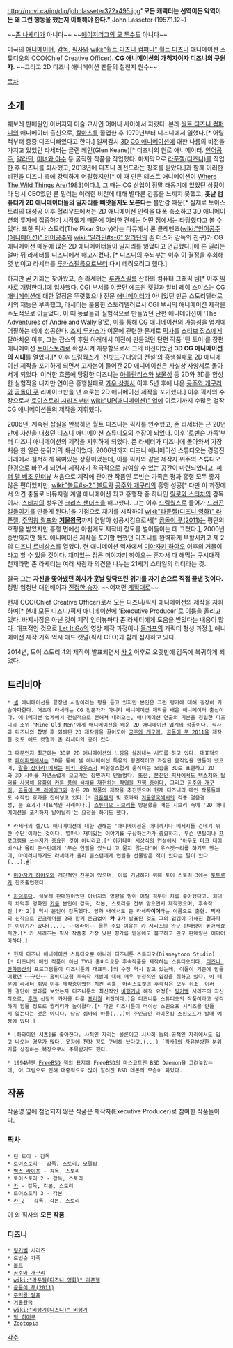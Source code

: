 http://movi.ca/im/dio/johnlasseter372x495.jpg'''"모든 캐릭터는 선역이든 악역이든 왜 그런 행동을 했는지 이해해야 한다."'''
John Lasseter (1957.1.12~)

~~[[존나세|존 나세터]]가 아니다~~
~~[[존 레스터|메이저리그의 모 투수]]도 아니다~~

미국의 [[애니메이터]], [[감독]], [[픽사]]와 [[wiki:"월트 디즈니 컴퍼니" 월트 디즈니]] 애니메이션 스튜디오의 CCO(Chief Creative Officer).
'''[[CG 애니메이션]]의 개척자이자 디즈니의 구원자'''. ~~그리고 2D 디즈니 애니메이션 팬들의 철천지 원수~~ 

[[목차]]

== 소개 ==
쉐보레 판매원인 아버지와 미술 교사인 어머니 사이에서 자랐다. 본래 [[월트 디즈니 컴퍼니]]의 애니메이터 출신으로, [[칼아츠]]를 졸업한 후 1979년부터 디즈니에서 일했다.[* 어릴 적부터 중증 디즈니빠였다고 한다.] 일찌감치 [[3D]] [[CG 애니메이션]]에 대한 나름의 비전을 가지고 있었던 라세터는 글렌 케인(Glen Keane)[* 디즈니의 원로 애니메이터. [[인어공주]], [[알라딘]], [[미녀와 야수]] 등 굵직한 작품을 작업했다. 마지막으로 [[라푼젤(디즈니)]]를 작업한 후 디즈니를 퇴사했고, 2013년에 디즈니 레전드라는 칭호를 받았다.]과 함께 이러한 비전을 디즈니 측에 강력하게 어필했지만[* 이 때 만든 테스트 애니메이션이 [http://www.youtube.com/watch?v=LvIDRoO8KnM Where The Wild Things Are(1983)]이다.], 그 때는 CG 산업이 정말 태동기에 있었던 상황이라 당시 CEO였던 론 밀러는 이러한 비전에 대해 별다른 감흥을 느끼지 못했고, '''훗날 컴퓨터가 2D 애니메이터들의 일자리를 빼앗을지도 모른다'''는 불안감 때문[* 실제로 토이스토리의 대성공 이후 헐리우드에서는 2D 애니메이션 인력을 대폭 축소하고 3D 애니메이션의 투자에 집중하기 시작했기 때문에 이러한 견해는 어떤 점에서는 타당했다고 볼 수 있다. 또한 픽사 스토리(The Pixar Story)라는 다큐에서 론 클레멘츠([[wiki:"인어공주(애니메이션)" 인어공주]]와 [[wiki:"알라딘#s-6" 알라딘]]의 존 머스커 감독의 친구)가 CG 애니메이션 때문에 많은 2D 애니메이터들이 일자리를 잃었다고 언급했다.]에 론 밀러는 얼마 뒤 라세터를 디즈니에서 해고시켰다. [* 디즈니의 수뇌부는 이후 이 결정을 후회해 몇 번이고 라세터를 [[루카스필름]]으로부터 다시 데려오려고 했다.]

하지만 곧 기회는 찾아왔고, 존 라세터는 [[루카스필름]] 산하의 컴퓨터 그래픽 팀[* 이후 [[픽사]]로 개명한다.]에 입사했다. CGI 부서를 이끌던 에드윈 캣멀과 알비 레이 스미스는 [[CG 애니메이션]]에 대한 열정은 뚜렷했으나 전문 [[애니메이터]]가 아니었던 만큼 스토리텔러로서의 재능은 부족했고, 라세터는 훌륭한 스토리텔러로서 CGI 부서의 애니메이션 제작을 주도적으로 이끌었다. 이 때 동료들과 실험적으로 만들었던 단편 애니메이션이 'The Adventures of André and Wally B'로, 이를 통해 CG 애니메이션의 가능성을 업계에 어필하는 데에 성공한다. [[조지 루카스]]가 이혼에 관련한 문제로 [[픽사]]를 [[스티브 잡스]]에게 팔아치운 이후, 그는 잡스의 후원 아래에서 이전에 만들었던 단편 작품 '틴 토이'를 장편 애니메이션 [[토이스토리]]로 확장시켜 개봉함으로서 그의 비전이었던 '''3D CG 애니메이션의 시대'''를 열었다.[* 이후 [[드림웍스]]가 '[[신밧드]]-7대양의 전설'의 흥행실패로 2D 애니메이션 제작을 포기하게 되면서 고자본이 들어간 2D 애니메이션은 사실상 사양세로 돌아서게 되었다. 이러한 흐름에 당황한 디즈니는 [[아틀란티스]]와 [[보물성]] 등 2D와 3D를 합성한 실험작을 내지만 연이은 흥행실패로 [[카우 삼총사]] 이후 5년 후에 나온 [[공주와 개구리]]와 [[곰돌이 푸]] 리메이크판을 낸 후로는 2D 애니메이션 제작을 포기했다.] 이후 픽사의 수장으로서 [[토이스토리 시리즈]]부터 [[wiki:"UP(애니메이션)" 업]]에 이르기까지 수많은 걸작 CG 애니메이션들의 제작을 지휘했다.

2006년, 계속된 삽질을 반복하던 월트 디즈니는 픽사를 인수했고, 존 라세터는 근 20년만에 자신을 내쳤던 디즈니 애니메이션 스튜디오의 수장이 되었다. 이후 '로빈슨 가족'부터 디즈니 애니메이션의 제작을 지휘하게 되었다. 존 라세터가 디즈니에 돌아와서 가장 처음 한 일은 분위기의 쇄신이었다. 2006년까지 디즈니 애니메이션 스튜디오는 경영진 아래에서 철저하게 묶여있는 상황이었는데, 이를 픽사와 같은 제작자 위주의 스튜디오 환경으로 바꾸게 되면서 제작자가 적극적으로 참여할 수 있는 공간이 마련되었다고. [http://article.joins.com/news/article/article.asp?total_id=14310779&cloc=rss%7Cnews%7Cstar 피터 델 베초 인터뷰] 처음으로 제작에 관여한 작품인 로빈슨 가족은 평과 흥행 모두 좋지 않은 편이었지만, [[wiki:"볼트#s-2" 볼트]]와 [[공주와 개구리]]의 흥행 성공[* 다만 이 과정에서 의견 충돌로 비뮤지컬 계열 애니메이션 최고 흥행작 중 하나인 [[릴로와 스티치]]의 감독이자, [[스티치]]의 성우인 [[크리스 샌더스]]을 해고했다. 그는 이후 [[드림웍스]]로 들어가 [[드래곤 길들이기]]를 만들게 된다.]을 기점으로 재기를 시작하여 [[wiki:"라푼젤(디즈니 영화)" 라푼젤]], [[주먹왕 랄프]]와 '''[[겨울왕국]]'''까지 연달아 성공시킴으로서[* [[곰돌이 푸#s-7|곰돌이 푸(2011)]]는 평단의 호평을 받았지만 흥행 면에선 아쉽게도 제작비 정도를 벌어들이는 데 그쳤다.], 2000년 중반까지만 해도 애니메이션 제작을 포기할 뻔했던 디즈니를 완벽하게 부활시키고 제 2의 [[디즈니 르네상스]]를 열었다. 현 애니메이션 역사에서 [[미야자키 하야오]] 이후의 거물이라고 할 수 있을 것이다. 재미있는 점은 미야자키 하야오는 혼자서 다 해먹는 구시대적 천재라면 존 라세터는 여러 사람과 의견을 나누는 21세기 스타일의 리더라는 것.

결국 그는 '''자신을 쫓아냈던 회사가 훗날 맞닥뜨린 위기를 자기 손으로 직접 끝낸 것이다.''' 정말 엄청난 대인배이자 [[인생의 승리자|진정한 승자]]. ~~어쩌면 [[계획대로]]~~

현재 CCO(Chief Creative Officer)로서 모든 디즈니/픽사 애니메이션의 제작을 지휘하며[* 현재 모든 디즈니/픽사 애니메이션에 'Executive Producer'로 이름을 올리고 있다. 바지사장은 아닌 것이 제작 인터뷰마다 존 라세터에게 도움을 받았다는 내용이 많다. 대표적인 것으로 [[Let It Go(겨울왕국)|Let It Go]]의 영상 제작 과정이나 [[올라프(겨울왕국)|올라프]]의 캐릭터 형성 과정.], 애니메이션 제작 기획 역시 에드 캣멀(픽사 CEO)과 함께 심사하고 있다.

2014년, 토이 스토리 4의 제작이 발표되면서 [[카 2]] 이후로 오랫만에 감독에 복귀하게 되었다.
== 트리비아 ==
 * [[셀]] 애니메이션을 끝장낸 사람이라는 평을 듣고 있지만 본인은 그런 평가에 대해 굉장히 가슴아파한다. 애초에 라세터는 CG 전문가가 아니라 애니메이션 제작을 배운 애니메이터 출신이다. 애니메이션 업계에서 전설적으로 전해져 내려오는, 애니메이션 연출의 기본을 정립한 디즈니의 소위 'Nine Old Men'에게 애니메이션을 배운 2D 애니메이션 업계의 성골이다. 픽사와 디즈니의 합병 후 와해된 2D 제작팀을 끌어모아 [[공주와 개구리]], [[곰돌이 푸 2011]]을 제작한 것도 애드 캣멀과 존 라세터의 공이 컸다. 

 그 때문인지 최근에는 3D로 2D 애니메이션의 느낌을 살려내는 시도를 하고 있다. 대표적으로 [[페이퍼맨]]에서는 3D를 통해 셀 애니메이션 특유의 평면적이고 과장된 움직임을 만들어 냈으며, [[말을 잡아라!]]에서는 [[미키 마우스]]가 비현실스럽게 움직이는 모습을 3D로 표현하고 2D와 3D 사이를 자연스럽게 오고가는 장면까지 만들었다. [http://www.cartoonbrew.com/cgi/pixar-makes-painterly-cg-new-research-could-change-the-look-of-their-films-95205.html 또한, 본진인 픽사에서도 텍스쳐와 필터를 사용해 유화와 카툰 풍의 색채를 재현하는 작업을 진행 중이다.] 그리고 [[공주와 개구리]], [[곰돌이 푸#s-7|곰돌이 푸 리메이크]]와 같은 2D 작품의 제작을 추진했으며 현재 디즈니의 메인 작품들에도 수작업 효과를 집어넣고 있다.[* [[라푼젤(디즈니 영화)|라푼젤]]의 빛 효과와 [[겨울왕국]]에서의 각종 얼음결정, 눈 효과가 대표적인 사례이다.] [[스튜디오 지브리]]를 방문했을 때는 지브리 측에 '2D 애니메이션을 포기하지 말아달라'는 요청을 하기도 했다.

 * 라세터의 셀/CG 애니메이션에 대한 견해는 '애니메이션은 어디까지나 메세지를 건네기 위한 수단'이라는 것이다. 얼마나 재미있는 이야기를 구상하는가가 중요하지, 무슨 연필이나 프로그램을 쓰는지가 중요한 것이 아니라고.[* 아카데미 시상식의 연설에서 '아무도 마크 데이비스나 올리 존스턴에게 '무슨 연필을 썼느냐'고 묻지 않는다'며 우스갯소리를 하기도 했는데, 아이러니하게도 라세터가 올리 존스턴에게 연필을 선물받은 적이 있다는 말이 있다(...).[http://www.cartoonbrew.com/cgi/john-lasseter-on-the-future-of-animation-63464.html #]]

 * [[미야자키 하야오]]와 개인적인 친분이 있으며, 이를 기념하기 위해 토이 스토리 3에는 [[토토로]]가 찬조출연했다.

 * [[차덕후]]다. 쉐보레 판매원이었던 아버지의 영향을 받아 어릴 적부터 차를 좋아했다고. 희대의 차덕후 영화인 [[카]]를 본인이 감독, 각본, 스토리를 전부 맡으면서 제작했으며, 후속작인 [카 2]] 역시 본인이 감독했다. 영화 내에서도 존 라세'''타이어'''라는 이름으로 출현. 픽사의 신작으로 [[인크레더블]] 2와 함께 뜬금없이 '''카 3'''가 발표된 것도 그의 입김이 가해진 결과라는 이야기가 있다(...). ~~에라이~~ 물론 주요 이유는 카 시리즈의 완구 판매량이 높아서겠지만.[* 카 시리즈는 픽사 작품중 가장 낮은 평가를 받음에도 불구하고 완구 판매량은 어마어마하다.]

 * 현재 디즈니 애니메이션 스튜디오뿐 아니라 디즈니툰 스튜디오(Disneytoon Studio)[* 디즈니의 메인 작품이 아닌 TV나 홈비디오용 후속작품을 제작하는 스튜디오이다. [[디즈니 만화동산]]의 프로그램들이 디즈니툰의 대표작.]의 수장 역시 맡고 있는데, 이들이 기존에 만들어왔던 ~~구린~~ 홈비디오행 후속작 개발에 대해 매우 부정적인 입장을 취하고 있다. 이 때문에 라세터 취임 이후 제작중이었던 치킨 리틀, 아리스토캣의 후속작은 모두 취소. 이러한 결단이 성과를 보았는지 디즈니툰의 최신작인 [[비행기(디즈니)|비행기]]나 해적 요정[* [[팅커벨]] 시리즈의 최신작으로, [[후크]] 선장의 과거를 다룬 [[프리퀄]] 외전이다.]은 디즈니툰 스튜디오의 작품이라고 생각하기 힘들 정도로 퀄리티가 높아졌다.[* 다만 디즈니툰이 더이상 스핀오프 시리즈를 만들지 않는다는 것은 아니다. 당장 심바의 아들(...)이 주인공인 라이온킹 스핀오프가 발매 예정에 있다.] 

 * [하와이안 셔츠]를 좋아한다. 사적인 자리는 물론이고 시사회 등의 공적인 자리에서도 입고 나오는 경우가 많다. 옷장에 천장 정도 구비해 놨다고.(...) [픽사]의 자유분방한 분위기를 상징하는 복장으로서 주목받기도 했다.

 * 1994년엔 [[FreeBSD]] 책의 표지에 FreeBSD의 마스코트인 BSD Daemon을 그려놓았는데, 이 그림으로 인해 대중적으로 많이 알려진 BSD 데몬의 모습이 되었다.
== 작품 ==
작품명 옆에 첨언되지 않은 작품은 제작자(Executive Producer)로 참여한 작품들이다.

=== 픽사 ===
 * 틴 토이 - 감독
 * [[토이스토리]] - 감독, 스토리, 모델링
 * [[벅스 라이프]] - 감독, 스토리
 * 토이스토리 2 - 감독, 스토리
 * [[카]] - 감독, 각본, 스토리
 * 토이스토리 3 - 각본
 * [[카 2]] - 감독, 각본, 스토리

이 외 픽사의 '''모든 작품'''.

=== 디즈니 ===
 * [[팅커벨]] 시리즈
 * 로빈슨 가족
 * [[볼트]]
 * [[공주와 개구리]]
 * [[wiki:"라푼젤(디즈니 영화)" 라푼젤]]
 * [[곰돌이 푸#s-7|곰돌이 푸(2011)]]
 * [[주먹왕 랄프]]
 * [[겨울왕국]]
 * [[wiki:"비행기(디즈니)" 비행기]]
 * [[빅 히어로]]
 * [[Zootopia]]

[[각주]]

